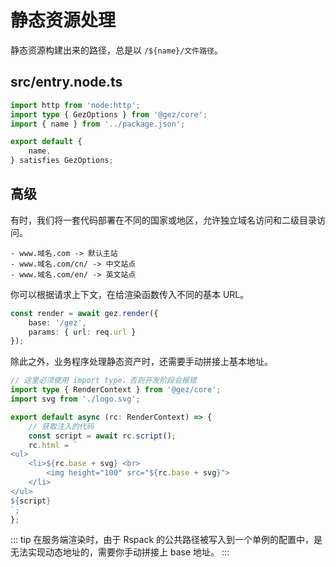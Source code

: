 # 静态资源处理
静态资源构建出来的路径，总是以 `/${name}/文件路径`。

## src/entry.node.ts
```ts
import http from 'node:http';
import type { GezOptions } from '@gez/core';
import { name } from '../package.json';

export default {
    name,
} satisfies GezOptions;

```
## 高级
有时，我们将一套代码部署在不同的国家或地区，允许独立域名访问和二级目录访问。
```
- www.域名.com -> 默认主站
- www.域名.com/cn/ -> 中文站点
- www.域名.com/en/ -> 英文站点
```
你可以根据请求上下文，在给渲染函数传入不同的基本 URL。
```ts
const render = await gez.render({
    base: '/gez',
    params: { url: req.url }
});
```
除此之外，业务程序处理静态资产时，还需要手动拼接上基本地址。
```ts
// 这里必须使用 import type，否则开发阶段会报错
import type { RenderContext } from '@gez/core';
import svg from './logo.svg';

export default async (rc: RenderContext) => {
    // 获取注入的代码
    const script = await rc.script();
    rc.html = `
<ul>
    <li>${rc.base + svg} <br>
        <img height="100" src="${rc.base + svg}">
    </li>
</ul>
${script}
`;
};

```
::: tip
在服务端渲染时，由于 Rspack 的公共路径被写入到一个单例的配置中，是无法实现动态地址的，需要你手动拼接上 base 地址。
:::